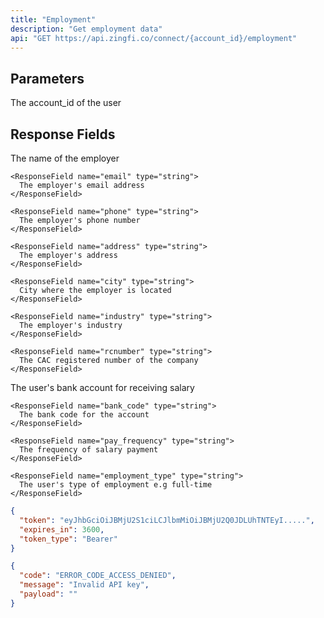 ```yaml
---
title: "Employment"
description: "Get employment data"
api: "GET https://api.zingfi.co/connect/{account_id}/employment"
---
```


## Parameters

<ParamField path="account_id" type="string" required>
  The account_id of the user
</ParamField>

## Response Fields

<ResponseField name="employer" type="Object">
  <Expandable title="properties">
    <ResponseField name="name" type="string">
      The name of the employer
    </ResponseField>

    <ResponseField name="email" type="string">
      The employer's email address
    </ResponseField>

    <ResponseField name="phone" type="string">
      The employer's phone number
    </ResponseField>
    
    <ResponseField name="address" type="string">
      The employer's address
    </ResponseField>
    
    <ResponseField name="city" type="string">
      City where the employer is located
    </ResponseField>
    
    <ResponseField name="industry" type="string">
      The employer's industry
    </ResponseField>
    
    <ResponseField name="rcnumber" type="string">
      The CAC registered number of the company
    </ResponseField>
  </Expandable>
</ResponseField>

<ResponseField name="employee" type="Object">
  <Expandable title="properties">
    <ResponseField name="salary_account" type="string">
      The user's bank account for receiving salary
    </ResponseField>

    <ResponseField name="bank_code" type="string">
      The bank code for the account
    </ResponseField>

    <ResponseField name="pay_frequency" type="string">
      The frequency of salary payment
    </ResponseField>
    
    <ResponseField name="employment_type" type="string">
      The user's type of employment e.g full-time
    </ResponseField>
  </Expandable>
</ResponseField>

<ResponseExample>

```json Status 200
{
  "token": "eyJhbGciOiJBMjU2S1ciLCJlbmMiOiJBMjU2Q0JDLUhTNTEyI.....",
  "expires_in": 3600,
  "token_type": "Bearer"
}
```

```json Status 403
{
  "code": "ERROR_CODE_ACCESS_DENIED",
  "message": "Invalid API key",
  "payload": ""
}
```

</ResponseExample>
